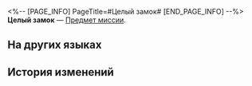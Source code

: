 <%-- [PAGE_INFO]
PageTitle=#Целый замок#
[END_PAGE_INFO] --%>
{{Предмет Инфобокс
|id          = 150052
|Изображение = Предмет Целый замок.png
|Тип         = Предмет миссии
|Инвентарь   = Миссии
|Редкость    = 2
|Эффект      = 
|Описание    = Замок на ножнах, в которых хранился меч Одинокое Облако, оказался нетронутым. Либо у вора был ключ, либо ножны изначально не были заперты.
}}
'''Целый замок''' — [[Предмет миссии]].

==На других языках==
{{На других языках
|en   = Intact Lock
|zhs  = 完好的锁扣
|zht  = 完好的鎖釦
|ja   = 無傷の鍵
|ko   = 멀쩡한 자물쇠
|es   = Cerradura intacta
|fr   = Verrou intact
|ru   = Целый замок
|th   = ตัวล็อกที่สมบูรณ์
|vi   = Ổ Khóa Nguyên Vẹn
|de   = Unversehrtes Schloss
|id   = Kunci yang Masih Utuh
|pt   = Tranca Intacta
}}

==История изменений==
{{История изменений|3.5}}